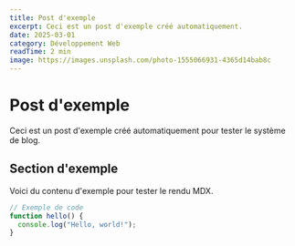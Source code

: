 ```yaml
---
title: Post d'exemple
excerpt: Ceci est un post d'exemple créé automatiquement.
date: 2025-03-01
category: Développement Web
readTime: 2 min
image: https://images.unsplash.com/photo-1555066931-4365d14bab8c
---
```


# Post d'exemple

Ceci est un post d'exemple créé automatiquement pour tester le système de blog.

## Section d'exemple

Voici du contenu d'exemple pour tester le rendu MDX.

```javascript
// Exemple de code
function hello() {
  console.log("Hello, world!");
}
```
